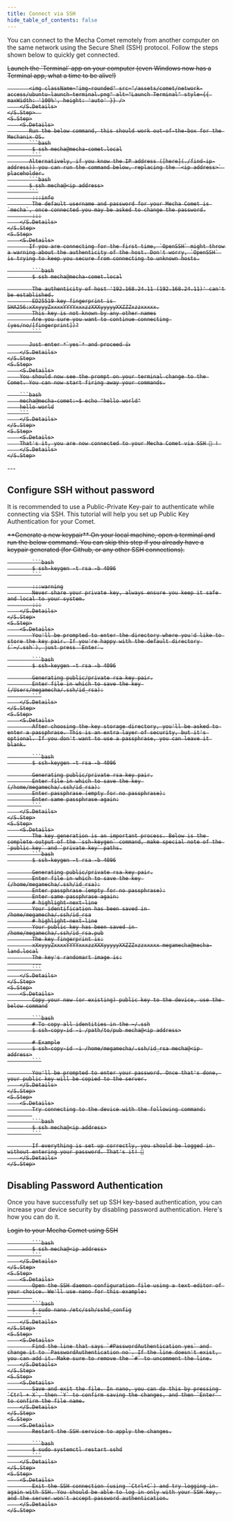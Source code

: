 ```yaml
---
title: Connect via SSH
hide_table_of_contents: false
---
```



You can connect to the Mecha Comet remotely from another computer on the same network using the Secure Shell (SSH) protocol. Follow the steps shown below to quickly get connected.

<S>
    <S.Step>
        <S.Details>
           Launch the `Terminal` app on your computer (even Windows now has a Terminal app, what a time to be alive!)

           <img className="img-rounded" src="/assets/comet/network-access/ubuntu-launch-terminal.png" alt="Launch Terminal" style={{ maxWidth: '100%', height: 'auto' }} />
        </S.Details>
    </S.Step>  
    <S.Step>
        <S.Details>
           Run the below command, this should work out-of-the-box for the Mechanix OS.
           ```bash
            $ ssh mecha@mecha-comet.local
            ```
           Alternatively, if you know the IP address ([here](./find-ip-address)) you can run the command below, replacing the `<ip address>` placeholder.
           ```bash
           $ ssh mecha@<ip address>
           ```
            :::info
            The default username and password for your Mecha Comet is `mecha`, once connected you may be asked to change the password.
            :::
        </S.Details>
    </S.Step>
    <S.Step>
        <S.Details>
           If you are connecting for the first time, `OpenSSH` might throw a warning about the authenticity of the host. Don't worry, `OpenSSH` is trying to keep you secure from connecting to unknown hosts.

            ```bash
            $ ssh mecha@mecha-comet.local

            The authenticity of host '192.168.24.11 (192.168.24.11)' can't be established.
            ED25519 key fingerprint is SHA256:xXxyyyZxxxxYYYYxxxzzXXXyyyyyXXZZZxzzxxxxx.
            This key is not known by any other names
            Are you sure you want to continue connecting (yes/no/[fingerprint])?
            ```

           Just enter *`yes`* and proceed 👍
        </S.Details>
    </S.Step>
    <S.Step>
        <S.Details>
        You should now see the prompt on your terminal change to the Comet. You can now start firing away your commands.

        ```bash
        mecha@mecha-comet:~$ echo "hello world"
        hello world
        ```
        </S.Details>
    </S.Step>
    <S.Step>
        <S.Details>
        That's it, you are now connected to your Mecha Comet via SSH 🎉 ! 
        </S.Details>
    </S.Step>
</S>
---

## Configure SSH without password

It is recommended to use a Public-Private Key-pair to authenticate while connecting via SSH. This tutorial will help you set up Public Key Authentication for your Comet.

<S>
    <S.Step>
        <S.Details>
            **Generate a new keypair**
           On your local machine, open a terminal and run the below command. You can skip this step if you already have a keypair generated (for Github, or any other SSH connections).

            ```bash
            $ ssh-keygen -t rsa -b 4096
            ```

            :::warning
            Never share your private key, always ensure you keep it safe and local to your system.
            :::
        </S.Details>
    </S.Step>
    <S.Step>
        <S.Details>
            You'll be prompted to enter the directory where you'd like to store the key pair. If you're happy with the default directory (`~/.ssh`), just press `Enter`.

            ```bash
            $ ssh-keygen -t rsa -b 4096

            Generating public/private rsa key pair.
            Enter file in which to save the key (/Users/megamecha/.ssh/id_rsa):
            ```
        </S.Details>
    </S.Step>
    <S.Step>
        <S.Details>
            After choosing the key storage directory, you'll be asked to enter a passphrase. This is an extra layer of security, but it's optional. If you don't want to use a passphrase, you can leave it blank.

            ```bash
            $ ssh-keygen -t rsa -b 4096

            Generating public/private rsa key pair.
            Enter file in which to save the key (/home/megamecha/.ssh/id_rsa):
            Enter passphrase (empty for no passphrase):
            Enter same passphrase again:
            ```
        </S.Details>
    </S.Step>
    <S.Step>
        <S.Details>
            The key generation is an important process. Below is the complete output of the `ssh-keygen` command, make special note of the `public key` and `private key` paths.
            ```bash
            $ ssh-keygen -t rsa -b 4096

            Generating public/private rsa key pair.
            Enter file in which to save the key (/home/megamecha/.ssh/id_rsa):
            Enter passphrase (empty for no passphrase):
            Enter same passphrase again:
            # highlight-next-line
            Your identification has been saved in /home/megamecha/.ssh/id_rsa
            # highlight-next-line
            Your public key has been saved in /home/megamecha/.ssh/id_rsa.pub
            The key fingerprint is:
            xXxyyyZxxxxYYYYxxxzzXXXyyyyyXXZZZxzzxxxxx megamecha@mecha-land.local
            The key's randomart image is:
            ...
            ```
        </S.Details>
    </S.Step>
    <S.Step>
        <S.Details>
            Copy your new (or existing) public key to the device, use the below command

            ```bash
            # To copy all identities in the ~/.ssh
            $ ssh-copy-id -i /path/to/pub mecha@<ip address>

            # Example
            $ ssh-copy-id -i /home/megamecha/.ssh/id_rsa mecha@<ip address>
            ```

            You'll be prompted to enter your password. Once that's done, your public key will be copied to the server.
        </S.Details>
    </S.Step>
    <S.Step>
        <S.Details>
            Try connecting to the device with the following command:
            
            ```bash
            $ ssh mecha@<ip address>
            ```

            If everything is set up correctly, you should be logged in without entering your password. That's it! 🎉
        </S.Details>
    </S.Step>
</S>

## Disabling Password Authentication

Once you have successfully set up SSH key-based authentication, you can increase your device security by disabling password authentication. Here's how you can do it.

<S>
    <S.Step>
        <S.Details>
            Login to your Mecha Comet using SSH
            
            ```bash
            $ ssh mecha@<ip address>
            ```
        </S.Details>
    </S.Step>
    <S.Step>
        <S.Details>
            Open the SSH daemon configuration file using a text editor of your choice. We'll use nano for this example:
            
            ```bash
            $ sudo nano /etc/ssh/sshd_config
            ```
        </S.Details>
    </S.Step>
    <S.Step>
        <S.Details>
            Find the line that says `#PasswordAuthentication yes` and change it to `PasswordAuthentication no`. If the line doesn't exist, you can add it. Make sure to remove the `#` to uncomment the line.
        </S.Details>
    </S.Step>
    <S.Step>
        <S.Details>
            Save and exit the file. In nano, you can do this by pressing `Ctrl + X`, then `Y` to confirm saving the changes, and then `Enter` to confirm the file name.
        </S.Details>
    </S.Step>
    <S.Step>
        <S.Details>
            Restart the SSH service to apply the changes.

            ```bash
            $ sudo systemctl restart sshd
            ```
        </S.Details>
    </S.Step>
    <S.Step>
        <S.Details>
            Exit the SSH connection (using `Ctrl+C`) and try logging in again with SSH. You should be able to log in only with your SSH key, and the server won't accept password authentication.
        </S.Details>
    </S.Step>
</S>
